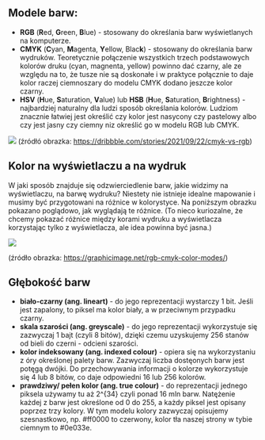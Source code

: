 ## Modele barw:
* **RGB** (**R**ed, **G**reen, **B**lue) - stosowany do określania barw wyświetlanych na komputerze.
* **CMYK** (**C**yan, **M**agenta, **Y**ellow, Blac**k**) - stosowany do określania barw wydruków. Teoretycznie połączenie wszystkich trzech podstawowych kolorów druku (cyan, magnenta, yellow) powinno dać czarny, ale ze względu na to, że tusze nie są doskonałe i w praktyce połącznie to daje kolor raczej ciemnoszary do modelu CMYK dodano jeszcze kolor czarny.
* **HSV** (**H**ue, **S**aturation, **V**alue) lub **HSB** (**H**ue, **S**aturation, **B**rightness) - najbardziej naturalny dla ludzi sposób określania kolorów. Ludziom znacznie łatwiej jest określić czy kolor jest nasycony czy pastelowy albo czy jest jasny czy ciemny niz określić go w modelu RGB lub CMYK.


![](https://i.imgur.com/6bcpdcr.png)
(źródłó obrazka: https://dribbble.com/stories/2021/09/22/cmyk-vs-rgb)


## Kolor na wyświetlaczu a na wydruk
W jaki sposób znajduje się odzwierciedlenie barw, jakie widzimy na wyświetlaczu, na barwę wydruku? Niestety nie istnieje idealne mapowanie i musimy być przygotowani na różnice w kolorystyce. Na poniższym obrazku pokazano poglądowo, jak wyglądają te różnice. 
(To nieco kuriozalne, że chcemy pokazać różnice między korami wydruku a wyświetlacza  korzystając tylko z wyświetlacza, ale idea powinna być jasna.)

![](https://i.imgur.com/C6VLNZC.png)

(źródło obrazka: https://graphicimage.net/rgb-cmyk-color-modes/)

## Głębokość barw
* **biało-czarny (ang. lineart)** - do jego reprezentacji wystarczy 1 bit. Jeśli jest zapalony, to piksel ma kolor biały, a w przeciwnym przypadku czarny.
* **skala szarości (ang. greyscale)** - do jego reprezentacji wykorzystuje się zazwyczaj 1 bajt (czyli 8 bitów), dzięki czemu uzyskujemy 256 stanów od bieli do czerni - odcieni szarości.
* **kolor indeksowany (ang. indexed colour)** - opiera się na wykorzystaniu z óry określonej palety barw. Zazwyczaj liczba dostęonych barw jest potęgą dwójki. Do przechowywania informacji o kolorze wykorzystuje się 4 lub 8 bitów, co daje odpowiedni 16 lub 256 kolorów.
* **prawdziwy/ pełen kolor (ang. true colour)** - do reprezentacji jednego piksela używamy tu aż 2^{34} czyli ponad 16 mln barw. Natężenie każdej z barw jest określone od 0 do 255, a każdy piksel jest opisany poprzez trzy kolory. W tym modelu kolory zazwyczaj opisujemy szesnastkowo, np. #ff0000 to czerwony, kolor tła naszej strony w tybie ciemnym to #0e033e.
